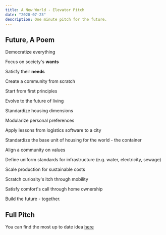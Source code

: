 ```yaml
---
title: A New World - Elevator Pitch
date: "2020-07-23"
description: One minute pitch for the future.
---
```


## Future, A Poem

Democratize everything

Focus on society's **wants**

Satisfy their **needs**

Create a community from scratch

Start from first principles

Evolve to the future of living

Standardize housing dimensions

Modularize personal preferences

Apply lessons from logistics software to a city

Standardize the base unit of housing for the world - the container

Align a community on values

Define uniform standards for infrastructure (e.g. water, electricity, sewage)

Scale production for sustainable costs

Scratch curiosity's itch through mobility

Satisfy comfort's call through home ownership

Build the future - together.

## Full Pitch

You can find the most up to date idea [here](https://www.francistogram.com/blog/moonshot_our_city/)
